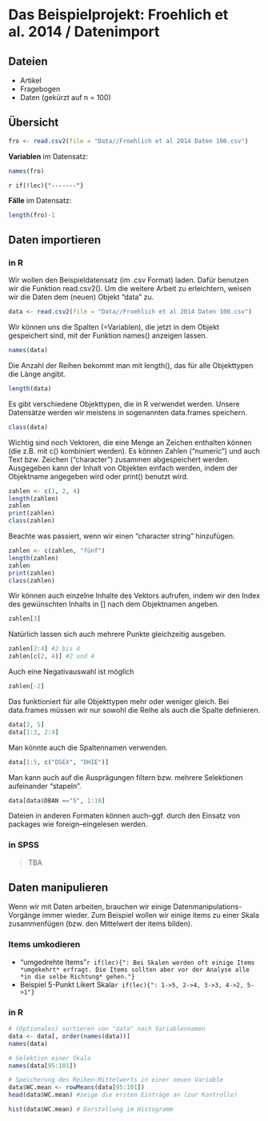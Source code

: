 # Das Beispielprojekt: Froehlich et al. 2014 / Datenimport

## Dateien
- Artikel
- Fragebogen
- Daten (gekürzt auf n = 100)

## Übersicht
```r
fro <- read.csv2(file = "Data//Froehlich et al 2014 Daten 100.csv")
```

**Variablen** im Datensatz:
```r
names(fro)
```


`r if(!lec){"-------"}`

**Fälle** im Datensatz:
```r
length(fro)-1
```

## Daten importieren

### in R
Wir wollen den Beispieldatensatz (im .csv Format) laden. Dafür benutzen wir die Funktion read.csv2(). Um die weitere Arbeit zu erleichtern, weisen wir die Daten dem (neuen) Objekt "data" zu.

```r
data <- read.csv2(file = "Data//Froehlich et al 2014 Daten 100.csv")
```

Wir können uns die Spalten (=Variablen), die jetzt in dem Objekt gespeichert sind, mit der Funktion names() anzeigen lassen.

```r
names(data)
```

Die Anzahl der Reihen bekommt man mit length(), das für alle Objekttypen die Länge angibt.

```r
length(data)
```


Es gibt verschiedene Objekttypen, die in R verwendet werden. Unsere Datensätze werden wir meistens in sogenannten data.frames speichern.

```r
class(data)
```

Wichtig sind noch Vektoren, die eine Menge an Zeichen enthalten können (die z.B. mit c() kombiniert werden). Es können Zahlen ("numeric") und auch Text bzw. Zeichen ("character") zusammen abgespeichert werden. Ausgegeben kann der Inhalt von Objekten einfach werden, indem der Objektname angegeben wird oder print() benutzt wird.

```r
zahlen <- c(1, 2, 4)
length(zahlen)
zahlen
print(zahlen)
class(zahlen)
```

Beachte was passiert, wenn wir einen "character string" hinzufügen.

```r
zahlen <- c(zahlen, "fünf")
length(zahlen)
zahlen
print(zahlen)
class(zahlen)
```

Wir können auch einzelne Inhalte des Vektors aufrufen, indem wir den Index des gewünschten Inhalts in [] nach dem Objektnamen angeben.

```r
zahlen[3]
```

Natürlich lassen sich auch mehrere Punkte gleichzeitig ausgeben.

```r
zahlen[2:4] #2 bis 4
zahlen[c(2, 4)] #2 und 4
```

Auch eine Negativauswahl ist möglich
```r
zahlen[-2]
```


Das funktioniert für alle Objekttypen mehr oder weniger gleich. Bei data.frames müssen wir nur sowohl die Reihe als auch die Spalte definieren.

```r
data[2, 5]
data[1:3, 2:4]
```

Man könnte auch die Spaltennamen verwenden.

```r
data[1:5, c("DSEX", "DHIE")]
```

Man kann auch auf die Ausprägungen filtern bzw. mehrere Selektionen aufeinander "stapeln".

```r
data[data$DBAN =="5", 1:10]
```


Dateien in anderen Formaten können auch--ggf. durch den Einsatz von packages wie foreign--eingelesen werden.


### in SPSS

> TBA

## Daten manipulieren
Wenn wir mit Daten arbeiten, brauchen wir einige Datenmanipulations-Vorgänge immer wieder. Zum Beispiel wollen wir einige items zu einer Skala zusammenfügen (bzw. den Mittelwert der items bilden).


### Items umkodieren
- "umgedrehte Items"`r if(lec){": Bei Skalen werden oft einige Items *umgekehrt* erfragt. Die Items sollten aber vor der Analyse alle *in die selbe Richtung* gehen."}` 
- Beispiel 5-Punkt Likert Skala`r if(lec){": 1->5, 2->4, 3->3, 4->2, 5->1"}`


### in R
```r
# (Optionales) sortieren von "data" nach Variablennamen
data <- data[, order(names(data))]
names(data)

# Selektion einer Skala
names(data[95:101])

# Speicherung des Reihen-Mittelwerts in einer neuen Variable
data$WC.mean <- rowMeans(data[95:101])
head(data$WC.mean) #zeige die ersten Einträge an (zur Kontrolle)

hist(data$WC.mean) # Darstellung im Histogramm
```

